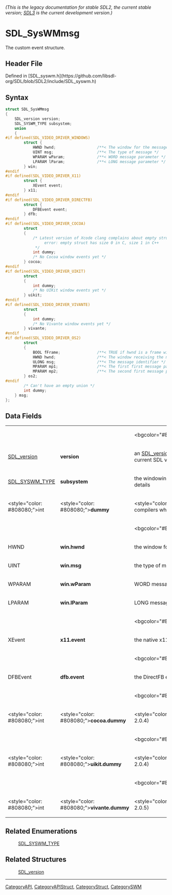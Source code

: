 ====== (This is the legacy documentation for stable SDL2, the current stable version; [https://wiki.libsdl.org/SDL3/ SDL3] is the current development version.) ======
= SDL_SysWMmsg =

The custom event structure.

== Header File ==

Defined in [SDL_syswm.h](https://github.com/libsdl-org/SDL/blob/SDL2/include/SDL_syswm.h)

== Syntax ==

<syntaxhighlight lang='c'>
struct SDL_SysWMmsg
{
    SDL_version version;
    SDL_SYSWM_TYPE subsystem;
    union
    {
#if defined(SDL_VIDEO_DRIVER_WINDOWS)
        struct {
            HWND hwnd;                  /**< The window for the message */
            UINT msg;                   /**< The type of message */
            WPARAM wParam;              /**< WORD message parameter */
            LPARAM lParam;              /**< LONG message parameter */
        } win;
#endif
#if defined(SDL_VIDEO_DRIVER_X11)
        struct {
            XEvent event;
        } x11;
#endif
#if defined(SDL_VIDEO_DRIVER_DIRECTFB)
        struct {
            DFBEvent event;
        } dfb;
#endif
#if defined(SDL_VIDEO_DRIVER_COCOA)
        struct
        {
            /* Latest version of Xcode clang complains about empty structs in C v. C++:
                 error: empty struct has size 0 in C, size 1 in C++
             */
            int dummy;
            /* No Cocoa window events yet */
        } cocoa;
#endif
#if defined(SDL_VIDEO_DRIVER_UIKIT)
        struct
        {
            int dummy;
            /* No UIKit window events yet */
        } uikit;
#endif
#if defined(SDL_VIDEO_DRIVER_VIVANTE)
        struct
        {
            int dummy;
            /* No Vivante window events yet */
        } vivante;
#endif
#if defined(SDL_VIDEO_DRIVER_OS2)
        struct
        {
            BOOL fFrame;                /**< TRUE if hwnd is a frame window */
            HWND hwnd;                  /**< The window receiving the message */
            ULONG msg;                  /**< The message identifier */
            MPARAM mp1;                 /**< The first first message parameter */
            MPARAM mp2;                 /**< The second first message parameter */
        } os2;
#endif
        /* Can't have an empty union */
        int dummy;
    } msg;
};</syntaxhighlight>

== Data Fields ==

{|
|
|
|<bgcolor="#EDEDED">''All Subsystems''
|-
|[[SDL_version]]
|'''version'''
|an [[SDL_version]] structure that contains the current SDL version
|-
|[[SDL_SYSWM_TYPE]]
|'''subsystem'''
|the windowing system type; see [[#Remarks|Remarks]] for details
|-
|<style="color: #808080;">int
|<style="color: #808080;">'''dummy'''
|<style="color: #808080;">unused (to help compilers when no specific system is available)
|-
|
|
|<bgcolor="#EDEDED">''SDL_SYSWM_WINDOWS''
|-
|HWND
|'''win.hwnd'''
|the window for the message
|-
|UINT
|'''win.msg'''
|the type of message
|-
|WPARAM
|'''win.wParam'''
|WORD message parameter
|-
|LPARAM
|'''win.lParam'''
|LONG message parameter
|-
|
|
|<bgcolor="#EDEDED">''SDL_SYSWM_X11''
|-
|XEvent
|'''x11.event'''
|the native x11 event structure
|-
|
|
|<bgcolor="#EDEDED">''SDL_SYSWM_DIRECTFB''
|-
|DFBEvent
|'''dfb.event'''
|the DirectFB event
|-
|
|
|<bgcolor="#EDEDED">''SDL_SYSWM_COCOA''
|-
|<style="color: #808080;">int
|<style="color: #808080;">'''cocoa.dummy'''
|<style="color: #808080;">unused (>= SDL 2.0.4)
|-
|
|
|<bgcolor="#EDEDED">''SDL_SYSWM_UIKIT''
|-
|<style="color: #808080;">int
|<style="color: #808080;">'''uikit.dummy'''
|<style="color: #808080;">unused (>= SDL 2.0.4)
|-
|
|
|<bgcolor="#EDEDED">''SDL_SYSWM_VIVANTE''
|-
|<style="color: #808080;">int
|<style="color: #808080;">'''vivante.dummy'''
|<style="color: #808080;">unused (>= SDL 2.0.5)
|}

== Related Enumerations ==

:[[SDL_SYSWM_TYPE]]

== Related Structures ==

:[[SDL_version]]

----
[[CategoryAPI]], [[CategoryAPIStruct]], [[CategoryStruct]], [[CategorySWM]]


